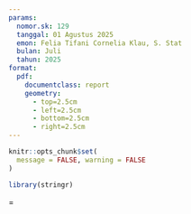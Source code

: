 ```yaml
---
params: 
  nomor.sk: 129
  tanggal: 01 Agustus 2025
  emon: Felia Tifani Cornelia Klau, S. Stat
  bulan: Juli
  tahun: 2025
format: 
  pdf:
    documentclass: report
    geometry: 
      - top=2.5cm
      - left=2.5cm
      - bottom=2.5cm
      - right=2.5cm
---
```

```r

knitr::opts_chunk$set(
  message = FALSE, warning = FALSE
)

library(stringr)

```



\tolerance=1
\emergencystretch=\maxdimen
\hyphenpenalty=10000
\hbadness=10000

\pagenumbering{gobble}

\setlength{\parindent}{0pt}   
\setlength{\parskip}{1em}  

\begin{center}
\includegraphics[width=0.10\textwidth]{logo/bps-logo.png}
\\
\textit{\textbf{
	\large{
	BADAN PUSAT STATISTIK
	\\
	KABUPATEN SIKKA
	}
}}

KEPUTUSAN KEPALA BADAN PUSAT STATISTIK
KABUPATEN SIKKA
\\
\bigskip
NOMOR `r params$nomor.sk` TAHUN `r params$tahun`
\\
\bigskip
TENTANG
\\
\bigskip
PENETAPAN \textit{EMPLOYEE OF THE MONTH} BULAN `r str_to_upper(params$bulan)` TAHUN `r params$tahun`
\\
\bigskip
DI BADAN PUSAT STATISTIK KABUPATEN SIKKA
\\
\bigskip
KEPALA BADAN PUSAT STATISTIK KABUPATEN SIKKA,

\end{center}


\begin{tabular}{llp{12cm}}

	Menimbang: & a. & bahwa Badan Pusat Statistik Kabupaten Sikka telah melakukan proses pemilihan \textit{employee of the month} dan telah terpilih \textit{employee of the month} bulan `r params$bulan |> str_to_lower()` tahun `r params$tahun`;
	\\
	\\
	& b. & bahwa berdasarkan pertimbangan sebagaimana dimaksud dalam huruf a, perlu menetapkan Keputusan Kepala Badan Pusat Statistik Kabupaten Sikka tentang \textit{employee of the month} bulan `r params$bulan |> str_to_lower()` tahun `r params$tahun` di Badan Pusat Statistik Kabupaten Sikka;
	\bigskip\\
	\\
	Mengingat: & 1. & Undang-Undang Nomor 16 Tahun 1997 tentang Statistik (Lembaran Negara Republik Indonesia Tahu 1997 Nomor 39, Tambahan Lembaran Negara Republik Indonesia Nomor 3683);
	\\
	\\
	& 2. & Undang-Undang Nomor 20 Tahun 2023 tentang Aparatur Sipil Negara (Lembaran Negara Republik Indonesia Tahun 2023 Nomor 141, Tambaan Lembaran Negara Republik Indonesia Nomor 6897);
	\\
	\\
	& 3. & Peraturan Pemerintah Nomor 11 Tahun 2017 tentang Manajemen Pegawai Negeri Sipil (Lembaran Negara Republik Indonesia Tahun 2017 Nomor 63, Tambahan Lembaran Negara Republik Indonesia Nomor 6307), sebagaimana telah diubah dengan Peraturan Pemerintah Nomor 17 Tahun 2020 (Lembaran Negara Republik Indonesia Tahun 2020 Nomor 68, Tambahan Lembaran Negara Republik Nomor 6477);
	\\
	\\
	& 4. & Peraturan Presiden Nomor 86 Tahun 2007 tentang Badan Pusat Statistik
	\\
	\\
	& 5. & Peraturan Badan Pusat Statistik Nomor 5 Tahun 2023 tentang Organisasi dan Tata Kerja Badan Pusat Statistik Provinsi dan Badan Pusat Statistik Kabupaten/Kota (Berita Negara Republik Indonesia Tahun 2023 Nomor 429);
\end{tabular}

\newpage

\begin{center}
MEMUTUSKAN:
\end{center}

\begin{tabular}{llp{12cm}}
Menetapkan & : & KEPUTUSAN KEPALA BADAN PUSAT STATISTIK KABUPATEN SIKKA TENTANG PENETAPAN \textit{EMPLOYEE OF THE MONTH} BULAN `r str_to_upper(params$bulan)` TAHUN `r params$tahun` DI BADAN PUSAT STATISTIK KABUPATEN SIKKA
	\\
	\\
KESATU & : &  Menetapkan \textit{Employee Of The Month} Bulan `r str_to_title(params$bulan)` Tahun `r params$tahun` adalah `r params$emon`
	\\
	\\
KEDUA & : & Keputusan ini mulai berlaku sejak \textit{Employee Of The Month} terpilih dan ditetapkan pada setiap bulannya.
\end{tabular}


\bigskip
\hfill
\begin{tabular}{@{}c}

Ditetapkan di Maumere \\
pada tanggal `r params$tanggal` \bigskip\\


KUASA PENGGUNA ANGGARAN \\
BADAN PUSAT STATISTIK \\
KABUPATEN SIKKA \bigskip\\
\\
\\
\\
\\
KRISTANTO SETYO UTOMO
\end{tabular}